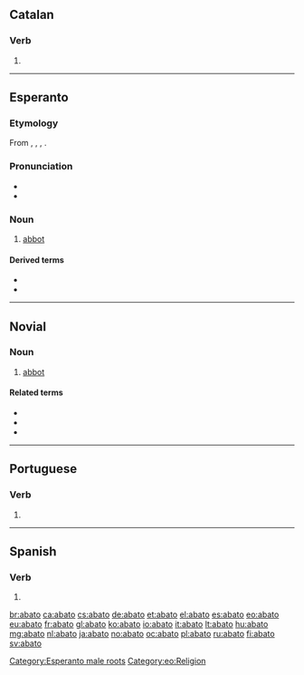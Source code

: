 ==Catalan==

===Verb===
{{head|ca|verb form}}

# {{ca-verb form of|p=1|n=sg|t=pres|m=ind|abatre}}

----

==Esperanto==

===Etymology===
From {{etyl|en|eo}} {{term|abbot|lang=en}}, {{etyl|de|eo}} {{term|Abt|lang=de}}, {{etyl|ru|eo}} {{term|абба́т|lang=ru}}, {{etyl|it|eo}} {{term|abate|lang=it}}.

===Pronunciation===
* {{IPA|/aˈbato/|lang=eo}}
* {{hyphenation|a|ba|to|lang=eo}}

===Noun===
{{eo-head}}

# [[abbot]]

====Derived terms====
* {{l|eo|abatejo|gloss=[[abbey]]}}
* {{l|eo|abatino|gloss=[[abbess]]}}

{{Universala Vortaro}}

[[Category:Esperanto male roots]]
[[Category:eo:Religion]]

----

==Novial==

===Noun===
{{nov-noun}}

# [[abbot]]

====Related terms====
* {{l|nov|abate|gloss=abbot or abbess}}
* {{l|nov|abata|gloss=abbess}}
* {{l|nov|abatia|gloss=abbey}}

----

==Portuguese==

===Verb===
{{pt-verb-form}}

# {{inflection of|abater||1|s|pres|indc|lang=pt}}

----

==Spanish==

===Verb===
{{es-verb-form}}

# {{es-verb form of|ending=ir|mood=indicative|tense=present|pers=1|number=singular|abatir}}

[[br:abato]]
[[ca:abato]]
[[cs:abato]]
[[de:abato]]
[[et:abato]]
[[el:abato]]
[[es:abato]]
[[eo:abato]]
[[eu:abato]]
[[fr:abato]]
[[gl:abato]]
[[ko:abato]]
[[io:abato]]
[[it:abato]]
[[lt:abato]]
[[hu:abato]]
[[mg:abato]]
[[nl:abato]]
[[ja:abato]]
[[no:abato]]
[[oc:abato]]
[[pl:abato]]
[[ru:abato]]
[[fi:abato]]
[[sv:abato]]